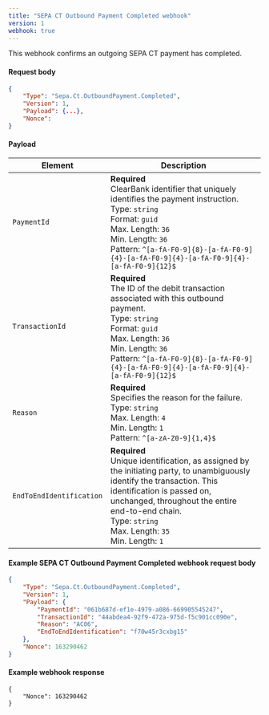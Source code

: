 ```yaml
---
title: "SEPA CT Outbound Payment Completed webhook"
version: 1
webhook: true
---
```


This webhook confirms an outgoing SEPA CT payment has completed.

#### Request body

```json
{
    "Type": "Sepa.Ct.OutboundPayment.Completed",
    "Version": 1,
    "Payload": {...},
    "Nonce":
}
```

#### Payload
| Element                  | Description                                                                                                                                                                                                                                                                 |
| ------------------------ | --------------------------------------------------------------------------------------------------------------------------------------------------------------------------------------------------------------------------------------------------------------------------- |
| `PaymentId`              | **Required**<br />ClearBank identifier that uniquely identifies the payment instruction.<br/>Type: `string`<br/>Format: `guid`<br/>Max. Length: `36`<br/>Min. Length: `36`<br /> Pattern: `^[a-fA-F0-9]{8}-[a-fA-F0-9]{4}-[a-fA-F0-9]{4}-[a-fA-F0-9]{4}-[a-fA-F0-9]{12}$`   |
| `TransactionId`          | **Required**<br />The ID of the debit transaction associated with this outbound payment.<br/>Type: `string`<br/>Format: `guid`<br/>Max. Length: `36`<br/>Min. Length: `36`<br /> Pattern: `^[a-fA-F0-9]{8}-[a-fA-F0-9]{4}-[a-fA-F0-9]{4}-[a-fA-F0-9]{4}-[a-fA-F0-9]{12}$`   |
| `Reason`                 | **Required**<br />Specifies the reason for the failure.<br/>Type: `string`<br/>Max. Length: `4`<br/>Min. Length: `1`<br />Pattern: `^[a-zA-Z0-9]{1,4}$`                                                                                                                     |
| `EndToEndIdentification` | **Required**<br />Unique identification, as assigned by the initiating party, to unambiguously identify the transaction. This identification is passed on, unchanged, throughout the entire end-to-end chain.<br/>Type: `string`<br/>Max. Length: `35`<br/>Min. Length: `1` |


#### Example SEPA CT Outbound Payment Completed webhook request body

```json
{
    "Type": "Sepa.Ct.OutboundPayment.Completed",
    "Version": 1,
    "Payload": {
        "PaymentId": "061b687d-ef1e-4979-a086-669905545247",
        "TransactionId": "44abdea4-92f9-472a-975d-f5c901cc090e",
        "Reason": "AC06",
        "EndToEndIdentification": "f70w45r3cxbg15"
    },
    "Nonce": 163290462
}
```

#### Example webhook response
```
{
    "Nonce": 163290462
}
```